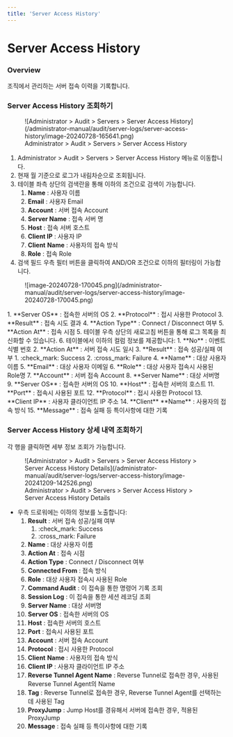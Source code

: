 ```yaml
---
title: 'Server Access History'
---
```


# Server Access History

### Overview

조직에서 관리하는 서버 접속 이력을 기록합니다.

### Server Access History 조회하기

<figure data-layout="center" data-align="center">
![Administrator &gt; Audit &gt; Servers &gt; Server Access History](/administrator-manual/audit/server-logs/server-access-history/image-20240728-165641.png)
<figcaption>
Administrator &gt; Audit &gt; Servers &gt; Server Access History
</figcaption>
</figure>

1. Administrator &gt; Audit &gt; Servers &gt; Server Access History 메뉴로 이동합니다.
2. 현재 월 기준으로 로그가 내림차순으로 조회됩니다.
3. 테이블 좌측 상단의 검색란을 통해 이하의 조건으로 검색이 가능합니다.
    1.  **Name**  : 사용자 이름
    2.  **Email**  : 사용자 Email
    3.  **Account**  : 서버 접속 Account
    4.  **Server Name**  : 접속 서버 명
    5.  **Host**  : 접속 서버 호스트
    6.  **Client IP**  : 사용자 IP
    7.  **Client**   **Name**  : 사용자의 접속 방식
    8.  **Role**  : 접속 Role
4. 검색 필드 우측 필터 버튼을 클릭하여 AND/OR 조건으로 이하의 필터링이 가능합니다.
  <figure data-layout="center" data-align="center">
  ![image-20240728-170045.png](/administrator-manual/audit/server-logs/server-access-history/image-20240728-170045.png)
  </figure>
    1.  **Server OS**  : 접속한 서버의 OS
    2.  **Protocol** : 접시 사용한 Protocol
    3.  **Result** : 접속 시도 결과
    4.  **Action Type** : Connect / Disconnect 여부
    5.  **Action At**  : 접속 시점
5. 테이블 우측 상단의 새로고침 버튼을 통해 로그 목록을 최신화할 수 있습니다.
6. 테이블에서 이하의 컬럼 정보를 제공합니다:
    1.  **No**  : 이벤트 식별 번호
    2.  **Action At**  : 서버 접속 시도 일시
    3.  **Result**  : 접속 성공/실패 여부
        1. :check_mark: Success
        2. :cross_mark: Failure
    4.  **Name**  : 대상 사용자 이름
    5.  **Email**  : 대상 사용자 이메일
    6.  **Role**  : 대상 사용자 접속시 사용된 Role명
    7.  **Account**  : 서버 접속 Account
    8.  **Server Name**  : 대상 서버명
    9.  **Server OS**  : 접속한 서버의 OS
    10.  **Host**  : 접속한 서버의 호스트
    11.  **Port**  : 접속시 사용된 포트
    12.  **Protocol** : 접시 사용한 Protocol
    13.  **Client IP**  : 사용자 클라이언트 IP 주소
    14.  **Client**   **Name**  : 사용자의 접속 방식
    15.  **Message**  : 접속 실패 등 특이사항에 대한 기록

### Server Access History 상세 내역 조회하기

각 행을 클릭하면 세부 정보 조회가 가능합니다.


<figure data-layout="center" data-align="center">
![Administrator &gt; Audit &gt; Servers &gt; Server Access History &gt; Server Access History Details](/administrator-manual/audit/server-logs/server-access-history/image-20241209-142526.png)
<figcaption>
Administrator &gt; Audit &gt; Servers &gt; Server Access History &gt; Server Access History Details
</figcaption>
</figure>


* 우측 드로워에는 이하의 정보를 노출합니다:
    1.  **Result**  : 서버 접속 성공/실패 여부
        1. :check_mark: Success
        2. :cross_mark: Failure
    2.  **Name**  : 대상 사용자 이름
    3.  **Action At**  : 접속 시점
    4.  **Action Type** : Connect / Disconnect 여부
    5.  **Connected From**  : 접속 방식
    6.  **Role**  : 대상 사용자 접속시 사용된 Role
    7.  **Command Audit**  : 이 접속을 통한 명령어 기록 조회
    8.  **Session Log**  : 이 접속을 통한 세션 레코딩 조회
    9.  **Server Name**  : 대상 서버명
    10.  **Server OS**  : 접속한 서버의 OS
    11.  **Host**  : 접속한 서버의 호스트
    12.  **Port**  : 접속시 사용된 포트
    13.  **Account**  : 서버 접속 Account
    14.  **Protocol** : 접시 사용한 Protocol
    15.  **Client**   **Name**  : 사용자의 접속 방식
    16.  **Client IP**  : 사용자 클라이언트 IP 주소
    17.  **Reverse Tunnel Agent Name** : Reverse Tunnel로 접속한 경우, 사용된 Reverse Tunnel Agent의 Name
    18.  **Tag**  : Reverse Tunnel로 접속한 경우, Reverse Tunnel Agent를 선택하는데 사용된 Tag
    19.  **ProxyJump**  : Jump Host를 경유해서 서버에 접속한 경우, 적용된 ProxyJump
    20.  **Message**  : 접속 실패 등 특이사항에 대한 기록
